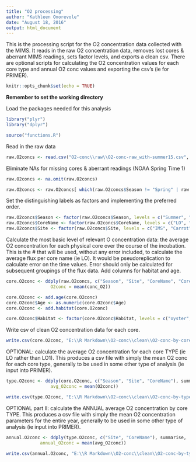 ```yaml
---
title: "O2 processing"
author: "Kathleen Onorevole"
date: "August 18, 2016"
output: html_document
---
```


This is the processing script for the O2 concentration data collected with the MIMS.  It reads in the raw O2 concentration data, removes lost cores & aberrant MIMS readings, sets factor levels, and exports a clean csv. There are optional scripts for calculating the O2 concentration values for each core type and annual O2 conc values and exporting the csv's (ie for PRIMER).

```r
knitr::opts_chunk$set(echo = TRUE)
```

**Remember to set the working directory**

Load the packages needed for this analysis
```r

library("plyr")
library("dplyr")

source("functions.R")
```

Read in the raw data
```r

raw.O2concs <- read.csv("O2-conc\\raw\\O2-conc-raw_with-summer15.csv", header = T, stringsAsFactors = F)

```

Eliminate NAs for missing cores & aberrant readings (NOAA Spring Time 1)
``` r

raw.O2concs <- na.omit(raw.O2concs)

raw.O2concs <- raw.O2concs[ which(raw.O2concs$Season != "Spring" | raw.O2concs$Site != "NOAA" | raw.O2concs$TimePt != "1"), ]

```

Set the distinguishing labels as factors and implementing the preferred order.
``` r

raw.O2concs$Season <- factor(raw.O2concs$Season, levels = c("Summer", "Fall", "Winter", "Spring", "Summer15"))
raw.O2concs$CoreName <- factor(raw.O2concs$CoreName, levels = c("LO", "HO", "LM", "MM", "HM", "Ref", "LoRef", "HiRef"))
raw.O2concs$Site <- factor(raw.O2concs$Site, levels = c("IMS", "Carrot", "NOAA", "Army"))

```

Calculate the most basic level of relevant O concentration data: the average O2 concentration for each physical core over the course of the incubation. This is the # that will be used, without any error included, to calculate the average flux per core name (ie LO).  It would be pseudoreplication to calculate error on the time values.  Error should only be calculated for subsequent groupings of the flux data.
Add columns for habitat and age.
``` r

core.O2conc <- ddply(raw.O2concs, c("Season", "Site", "CoreName", "CoreNo"), summarise,
                 O2conc = mean(conc_O2))

core.O2conc <- add.age(core.O2conc)
core.O2conc$Age <- as.numeric(core.O2conc$Age)
core.O2conc <- add.habitat(core.O2conc)

core.O2conc$Habitat <- factor(core.O2conc$Habitat, levels = c("oyster", "marsh", "Ref", "LoRef", "HiRef"))

```

Write csv of clean O2 concentration data for each core.
``` r

write.csv(core.O2conc, "E:\\R Markdown\\O2-conc\\clean\\O2-conc-by-core_with-summer15.csv", row.names = F)

```

OPTIONAL: calculate the average O2 concentration for each core TYPE (ie LO rather than LO1).  This produces a csv file with simply the mean O2 conc for each core type, generally to be used in some other type of analysis (ie input into PRIMER).
``` r

type.O2conc <- ddply(core.O2conc, c("Season", "Site", "CoreName"), summarise,
                 avg_O2conc = mean(O2conc))

write.csv(type.O2conc, "E:\\R Markdown\\O2-conc\\clean\\O2-conc-by-type_all-seasons_all-sites.csv", row.names = F)

```

OPTIONAL part II: calculate the ANNUAL average O2 concentration by core TYPE.  This produces a csv file with simply the mean O2 concentration parameters for the entire year, generally to be used in some other type of analysis (ie input into PRIMER).
``` r

annual.O2conc <- ddply(type.O2conc, c("Site", "CoreName"), summarise,
             annual_O2conc = mean(avg_O2conc))

write.csv(annual.O2conc, "E:\\R Markdown\\O2-conc\\clean\\O2-conc-by-type_annual-avg_all-sites.csv", row.names = F)

```

